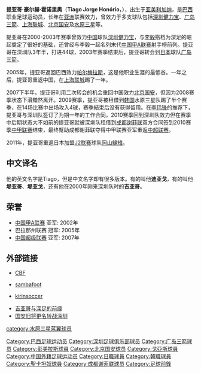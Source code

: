 {{Football player infobox 
| playername = 提亚哥
| image = 	
| fullname = 提亚哥·豪尔赫·霍诺里奥
| height = {{height|m=1.92}}
| dateofbirth = {{birth date and age|1977|12|4}} 
| cityofbirth = [[亚美利加纳|亚美利加纳]] 
| countryofbirth = [[巴西|巴西]] 
| currentclub  = 
| clubnumber = 
| position = [[前锋_(足球)|前鋒]]
| youthyears = 1996-97
| youthclubs = {{link-en|巴巴朗斯阿格里科拉联合足球俱乐部|União Agrícola Barbarense Futebol Clube|巴巴朗斯联合}}
| years = 1997-2000<br />2000-2003<br />2004<br />2005<br />2006<br />2007<br />2007<br />2008<br />2009<br />2009<br />2010<br />2010<br />2011-2012
| clubs = {{link-en|巴巴朗斯阿格里科拉联合足球俱乐部|União Agrícola Barbarense Futebol Clube|巴巴朗斯联合}}<br />[[深圳足球俱乐部|深圳健力宝]]<br />[[广岛三箭|广岛三箭]]<br />[[帕梅拉斯足球俱乐部|帕尔梅拉斯]]<br />[[上海联城足球俱乐部|上海联城]]<br />[[北京国安|北京国安]]<br />[[戈伊亚斯足球俱乐部|戈伊亚斯]]<br />→[[北京国安|北京国安]]<br />[[圣卡埃塔诺|圣卡埃塔诺]]<br />→[[水原三星|水原三星]]<br /> [[深圳足球俱乐部|深圳红钻]]<br />→[[成都谢菲联|成都谢菲联]]<br />[[岡山綠雉|岡山綠雉]]
| caps(goals) = <br />80 (44)<br />10 (2)<br /><br />21{{0}}(5)<br />14 (10)<br /><br />26 (5)<br /><br />14 (4)<br />14 (2)<br />8 (6)<br />26 (8)
| nationalyears = 
| nationalteam =
| nationalcaps(goals) =   
| pcupdate = 30-11-2012  
| ncupdate = 
}}

'''提亚哥·豪尔赫·霍诺里奥'''（'''Tiago Jorge Honório'''，{{bd|1977年|11月4日|||T}}），出生于[[亚美利加纳|亚美利加纳]]，是[[巴西|巴西]]职业足球运动员，长年在[[亚洲|亚洲]]联赛效力，曾效力于多支球队包括[[深圳足球俱乐部|深圳健力宝]]、[[广岛三箭|广岛三箭]]、[[上海联城|上海联城]]、[[北京国安|北京国安]]及[[水原三星|水原三星]]等。

提亚哥在2000-2003年赛季曾效力[[中国|中国]]球队[[深圳足球俱乐部|深圳健力宝]]，与[[李毅_(足球运动员)|李毅]]搭档为深足的崛起奠定了很好的基础，还曾经与李毅一起名列末代[[中国足球甲级A组联赛|中国甲A联赛]]射手榜前列。提亚哥在深圳队3年半，打进44球，2003年赛季结束后，提亚哥转会到[[日本|日本]]球队[[广岛三箭|广岛三箭]]。

2005年，提亚哥返回巴西效力[[帕梅拉斯足球俱乐部|帕尔梅拉斯]]，这是他职业生涯的最低谷。一年之后，提亚哥重返中国，在[[上海联城|上海联城]]踢了一年。

2007下半年，提亚哥利用二次转会的机会重回中国效力[[北京国安|北京国安]]，但因为2008赛季状态下滑黯然离开。2009赛季，提亚哥被租借到[[韩国|韩国]]水原三星队踢了半个赛季，在14场比赛中出场攻入4球，赛季結束后没有获得留用。在[[李玮锋|李玮锋]]的推荐下，提亚哥与深圳队签订了为期一年的工作合同，2010赛季回到深圳队效力但在赛季中后期状态大不如前的提亚哥就被深圳队租借到[[成都谢菲联|成都谢菲联]]双方合同签到2010赛季[[中甲联赛|中甲联赛]]结束，最终幫助成都谢菲联夺得中甲联赛亚军重返[[中超联赛|中超联赛]]。

2011年，提亚哥重返日本加盟[[日本职业足球联赛|J2联赛]]球队[[岡山綠雉|岡山綠雉]]。

==中文译名==
他的英文名字是Tiago，但是中文名字却有很多版本。有的叫他'''迪亚戈'''，有的叫他'''堤亚哥'''、'''堤亚戈'''，还有他在2000年刚来深圳队时的'''吉亚哥'''。

==荣誉==
*[[中国足球甲级A组联赛|中国甲A联赛]] 亚军: 2002年
*巴拉那州联赛 冠军: 2005年
*[[中国足球超级联赛|中国超级联赛]] 亚军: 2007年

==外部链接==
*{{pt icon}} [http://200.159.15.35/registro/registro.aspx?s=138215 CBF]{{dead link|date=2017年12月 |bot=InternetArchiveBot |fix-attempted=yes }}
*{{en icon}} [https://web.archive.org/web/20080704083635/http://www.sambafoot.co.uk/players/3024_Tiago.html sambafoot]
*{{pt icon}} [https://web.archive.org/web/20110706153353/http://www.kirinsoccer.com.br/template.php?pagina=%2Fjogador.php&id=1&lingua=por kirinsoccer]
* [https://web.archive.org/web/20120516175854/http://szqmh.com/showtopic.aspx?topicid=64823&forumpage=1 吉亚哥与深足的前缘]
* [http://sports.sohu.com/20100316/n270864106.shtml 国安旧将更名转战深圳] {{Wayback|url=http://sports.sohu.com/20100316/n270864106.shtml |date=20190802033106 }}

{{2007年中超分类名单北京}}
{{2008年中超分类名单北京}}
{{DEFAULTSORT:Tiago Jorge Honorio}}
[[Category:巴西足球运动员|Category:巴西足球运动员]]
[[Category:深圳足球俱乐部球员|Category:深圳足球俱乐部球员]]
[[Category:广岛三箭球员|Category:广岛三箭球员]]
[[Category:彭美拉斯球員|Category:彭美拉斯球員]]
[[Category:北京国安球员|Category:北京国安球员]]
[[Category:戈亞斯球員|Category:戈亞斯球員]]
[[category:水原三星蓝翼球员|category:水原三星蓝翼球员]]
[[Category:中国外籍足球运动员|Category:中国外籍足球运动员]]
[[Category:日職球員|Category:日職球員]]
[[Category:韓職球員|Category:韓職球員]]
[[Category:聖卡坦奴球員|Category:聖卡坦奴球員]]
[[Category:成都谢菲联球员|Category:成都谢菲联球员]]
[[Category:足球前鋒|Category:足球前鋒]]